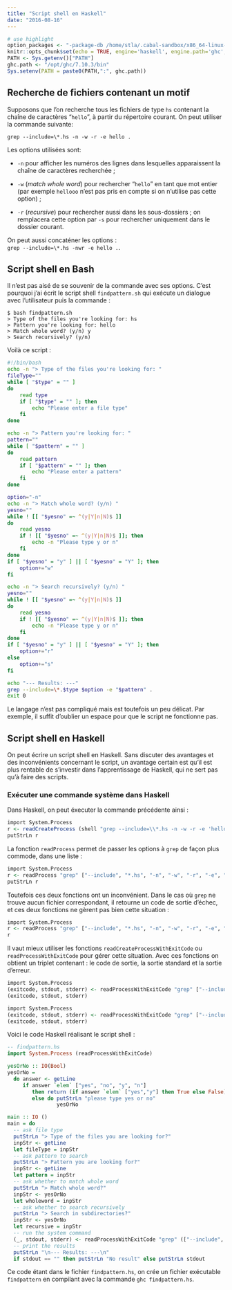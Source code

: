 ```yaml
---
title: "Script shell en Haskell"
date: "2016-08-16"
---
```


```r
# use highlight
option_packages <- "-package-db /home/stla/.cabal-sandbox/x86_64-linux-ghc-7.10.3-packages.conf.d"
knitr::opts_chunk$set(echo = TRUE, engine='haskell', engine.path='ghc', engine.opts=option_packages, collapse=TRUE)
PATH <- Sys.getenv()["PATH"] 
ghc.path <- "/opt/ghc/7.10.3/bin"
Sys.setenv(PATH = paste0(PATH,":", ghc.path))
```

<style type="text/css">code{white-space: pre;}</style>
<style type="text/css">
div.sourceCode { overflow-x: auto; }
table.sourceCode, tr.sourceCode, td.lineNumbers, td.sourceCode {
  margin: 0; padding: 0; vertical-align: baseline; border: none; }
table.sourceCode { width: 100%; line-height: 100%; }
td.lineNumbers { text-align: right; padding-right: 4px; padding-left: 4px; color: #aaaaaa; border-right: 1px solid #aaaaaa; }
td.sourceCode { padding-left: 5px; }
code > span.kw { color: #007020; font-weight: bold; } /* Keyword */
code > span.dt { color: #902000; } /* DataType */
code > span.dv { color: #40a070; } /* DecVal */
code > span.bn { color: #40a070; } /* BaseN */
code > span.fl { color: #40a070; } /* Float */
code > span.ch { color: #4070a0; } /* Char */
code > span.st { color: #4070a0; } /* String */
code > span.co { color: #60a0b0; font-style: italic; } /* Comment */
code > span.ot { color: #007020; } /* Other */
code > span.al { color: #ff0000; font-weight: bold; } /* Alert */
code > span.fu { color: #06287e; } /* Function */
code > span.er { color: #ff0000; font-weight: bold; } /* Error */
code > span.wa { color: #60a0b0; font-weight: bold; font-style: italic; } /* Warning */
code > span.cn { color: #880000; } /* Constant */
code > span.sc { color: #4070a0; } /* SpecialChar */
code > span.vs { color: #4070a0; } /* VerbatimString */
code > span.ss { color: #bb6688; } /* SpecialString */
code > span.im { } /* Import */
code > span.va { color: #19177c; } /* Variable */
code > span.cf { color: #007020; font-weight: bold; } /* ControlFlow */
code > span.op { color: #666666; } /* Operator */
code > span.bu { } /* BuiltIn */
code > span.ex { } /* Extension */
code > span.pp { color: #bc7a00; } /* Preprocessor */
code > span.at { color: #7d9029; } /* Attribute */
code > span.do { color: #ba2121; font-style: italic; } /* Documentation */
code > span.an { color: #60a0b0; font-weight: bold; font-style: italic; } /* Annotation */
code > span.cv { color: #60a0b0; font-weight: bold; font-style: italic; } /* CommentVar */
code > span.in { color: #60a0b0; font-weight: bold; font-style: italic; } /* Information */
</style>


## Recherche de fichiers contenant un motif

Supposons que l'on recherche tous les fichiers de type `hs` contenant la chaîne de caractères "`hello`", à partir du répertoire courant.
On peut utiliser la commande suivante:

```
grep --include=\*.hs -n -w -r -e hello .
```

Les options utilisées sont:

- `-n` pour afficher les numéros des lignes dans lesquelles apparaissent la chaîne de caractères recherchée ;

- `-w` (*match whole word*) pour rechercher "`hello`" en tant que mot entier (par exemple `hellooo` n'est pas pris en compte si on n'utilise pas cette option) ;

- `-r` (*recursive*) pour rechercher aussi dans les sous-dossiers ; on remplacera cette option  par `-s` pour rechercher uniquement dans le dossier courant.

On peut aussi concaténer les options : `grep --include=\*.hs -nwr -e hello .`.


## Script shell en Bash

Il n'est pas aisé de se souvenir de la commande avec ses options. 
C'est pourquoi j'ai écrit le script shell `findpattern.sh` qui exécute un dialogue avec l'utilisateur puis la commande :

```no-highlight
$ bash findpattern.sh
> Type of the files you're looking for: hs
> Pattern you're looking for: hello
> Match whole word? (y/n) y
> Search recursively? (y/n) 
```

Voilà ce script :

```bash
#!/bin/bash
echo -n "> Type of the files you're looking for: "
fileType=""
while [ "$type" = "" ]
do
	read type
	if [ "$type" = "" ]; then
		echo "Please enter a file type"
	fi
done

echo -n "> Pattern you're looking for: "
pattern=""
while [ "$pattern" = "" ]
do
	read pattern
	if [ "$pattern" = "" ]; then
		echo "Please enter a pattern"
	fi
done

option="-n"
echo -n "> Match whole word? (y/n) "
yesno=""
while ! [[ "$yesno" =~ ^(y|Y|n|N)$ ]]
do
	read yesno
    if ! [[ "$yesno" =~ ^(y|Y|n|N)$ ]]; then
        echo -n "Please type y or n"
    fi
done
if [ "$yesno" = "y" ] || [ "$yesno" = "Y" ]; then
    option+="w"
fi

echo -n "> Search recursively? (y/n) "
yesno=""
while ! [[ "$yesno" =~ ^(y|Y|n|N)$ ]]
do
	read yesno
    if ! [[ "$yesno" =~ ^(y|Y|n|N)$ ]]; then
        echo -n "Please type y or n"
    fi
done
if [ "$yesno" = "y" ] || [ "$yesno" = "Y" ]; then
    option+="r"
else
    option+="s"
fi

echo "--- Results: ---"
grep --include=\*.$type $option -e "$pattern" .
exit 0
```

Le langage n'est pas compliqué mais est toutefois un peu délicat. Par exemple, il suffit d'oublier un espace pour que le script ne fonctionne pas.


## Script shell en Haskell

On peut écrire un script shell en Haskell. Sans discuter des avantages et des inconvénients concernant le script, un avantage certain est qu'il est plus rentable de s'investir dans l'apprentissage de Haskell, qui ne sert pas qu'à faire des scripts. 

### Exécuter une commande système dans Haskell

Dans Haskell, on peut éxecuter la commande précédente ainsi :

```r
import System.Process
r <- readCreateProcess (shell "grep --include=\\*.hs -n -w -r -e 'hello' .") ""
putStrLn r
```

La fonction `readProcess` permet de passer les options à `grep` de façon plus commode, dans une liste :

```r
import System.Process
r <- readProcess "grep" ["--include", "*.hs", "-n", "-w", "-r", "-e", "hello", "."] ""
putStrLn r
```

Toutefois ces deux fonctions ont un inconvénient. Dans le cas où `grep` ne trouve aucun fichier correspondant, il retourne un code de sortie d'échec, et ces deux fonctions ne gèrent pas bien cette situation :

```r
import System.Process
r <- readProcess "grep" ["--include", "*.hs", "-n", "-w", "-r", "-e", "xxxxx", "."] ""
r
```

Il vaut mieux utiliser les fonctions `readCreateProcessWithExitCode` ou `readProcessWithExitCode` pour gérer cette situation. 
Avec ces fonctions on obtient un triplet contenant : le code de sortie, la sortie standard et la sortie d'erreur.

```r
import System.Process
(exitcode, stdout, stderr) <- readProcessWithExitCode "grep" ["--include", "*.hs", "-n", "-w", "-r", "-e", "hello", "."] ""
(exitcode, stdout, stderr)
```

```r
import System.Process
(exitcode, stdout, stderr) <- readProcessWithExitCode "grep" ["--include", "*.hs", "-n", "-w", "-r", "-e", "xxxxx", "."] ""
(exitcode, stdout, stderr)
```

Voici le code Haskell réalisant le script shell :

```haskell
-- findpattern.hs
import System.Process (readProcessWithExitCode)

yesOrNo :: IO(Bool)
yesOrNo =
  do answer <- getLine
     if answer `elem` ["yes", "no", "y", "n"]
        then return (if answer `elem` ["yes","y"] then True else False)
        else do putStrLn "please type yes or no"
                yesOrNo

main :: IO ()
main = do
  -- ask file type
  putStrLn "> Type of the files you are looking for?"
  inpStr <- getLine
  let fileType = inpStr
  -- ask pattern to search
  putStrLn "> Pattern you are looking for?"
  inpStr <- getLine
  let pattern = inpStr
  -- ask whether to match whole word
  putStrLn "> Match whole word?"
  inpStr <- yesOrNo
  let wholeword = inpStr
  -- ask whether to search recursively
  putStrLn "> Search in subdirectories?"
  inpStr <- yesOrNo
  let recursive = inpStr
  -- run the system command
  (_, stdout, stderr) <- readProcessWithExitCode "grep" (["--include", "*." ++ fileType, "-n", if recursive then "-r" else "-s", "-e", pattern, "."] ++ (if wholeword then ["w"] else [])) ""
  -- print the results
  putStrLn "\n--- Results: ---\n"
  if stdout == "" then putStrLn "No result" else putStrLn stdout
```

Ce code étant dans le fichier `findpattern.hs`, on crée un fichier exécutable `findpattern` en compilant avec la commande `ghc findpattern.hs`. 
